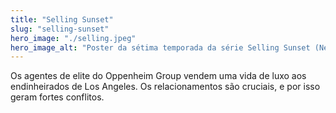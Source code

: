 ```yaml
---
title: "Selling Sunset"
slug: "selling-sunset"
hero_image: "./selling.jpeg"
hero_image_alt: "Poster da sétima temporada da série Selling Sunset (Netflix)"
---
```


Os agentes de elite do Oppenheim Group vendem uma vida de luxo aos endinheirados de Los Angeles. Os relacionamentos são cruciais, e por isso geram fortes conflitos.